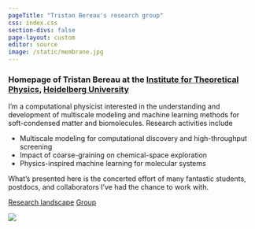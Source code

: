 ```yaml
---
pageTitle: "Tristan Bereau's research group"
css: index.css
section-divs: false
page-layout: custom
editor: source
image: /static/membrane.jpg
---
```


::: {.hero-banner .alt-background}

::: {.content-block}

### Homepage of Tristan Bereau at the [Institute for Theoretical Physics](https://www.thphys.uni-heidelberg.de), [Heidelberg University](https://www.uni-heidelberg.de/en)

I'm a computational physicist interested in the understanding and development of
multiscale modeling and machine learning methods for soft-condensed matter and biomolecules.
Research activities include

- Multiscale modeling for computational discovery and high-throughput screening
- Impact of coarse-graining on chemical-space exploration
- Physics-inspired machine learning for molecular systems

What's presented here is the concerted effort of many fantastic students,
postdocs, and collaborators I've had the chance to work with.

::: {.hero-buttons}
[Research landscape](research_landscape.html){.btn-action-primary .btn-action .btn .btn-success .btn-lg role="button"}
[Group](group.html){#btn-guide .btn-action .btn .btn-info .btn-lg role="button"}
:::

:::

::: {.hero-image .hero-image-right}
![](static/membrane.jpg)
:::

:::


